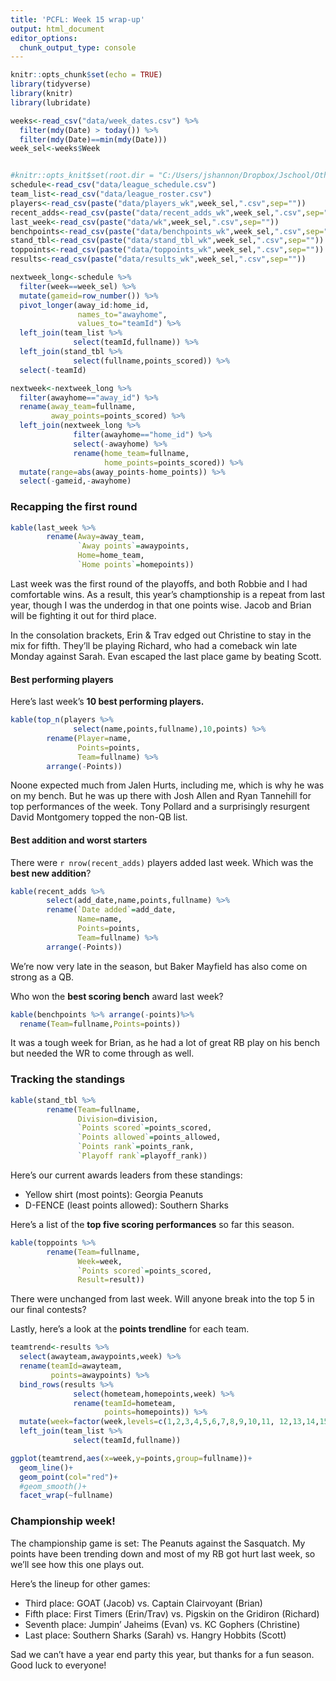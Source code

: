 ```yaml
---
title: 'PCFL: Week 15 wrap-up'
output: html_document
editor_options: 
  chunk_output_type: console
---
```


```r
knitr::opts_chunk$set(echo = TRUE)
library(tidyverse)
library(knitr)
library(lubridate)

weeks<-read_csv("data/week_dates.csv") %>%
  filter(mdy(Date) > today()) %>%
  filter(mdy(Date)==min(mdy(Date)))
week_sel<-weeks$Week


#knitr::opts_knit$set(root.dir = "C:/Users/jshannon/Dropbox/Jschool/Other/pcfl2020")
schedule<-read_csv("data/league_schedule.csv")
team_list<-read_csv("data/league_roster.csv")
players<-read_csv(paste("data/players_wk",week_sel,".csv",sep=""))
recent_adds<-read_csv(paste("data/recent_adds_wk",week_sel,".csv",sep=""))
last_week<-read_csv(paste("data/wk",week_sel,".csv",sep=""))
benchpoints<-read_csv(paste("data/benchpoints_wk",week_sel,".csv",sep=""))
stand_tbl<-read_csv(paste("data/stand_tbl_wk",week_sel,".csv",sep=""))
toppoints<-read_csv(paste("data/toppoints_wk",week_sel,".csv",sep=""))
results<-read_csv(paste("data/results_wk",week_sel,".csv",sep=""))

nextweek_long<-schedule %>%
  filter(week==week_sel) %>%
  mutate(gameid=row_number()) %>%
  pivot_longer(away_id:home_id,
               names_to="awayhome",
               values_to="teamId") %>%
  left_join(team_list %>% 
              select(teamId,fullname)) %>%
  left_join(stand_tbl %>%
              select(fullname,points_scored)) %>%
  select(-teamId) 

nextweek<-nextweek_long %>%
  filter(awayhome=="away_id") %>%
  rename(away_team=fullname,
         away_points=points_scored) %>%
  left_join(nextweek_long %>%
              filter(awayhome=="home_id") %>%
              select(-awayhome) %>%
              rename(home_team=fullname,
                     home_points=points_scored)) %>%
  mutate(range=abs(away_points-home_points)) %>%
  select(-gameid,-awayhome) 

```

### Recapping the first round

```r
kable(last_week %>%
        rename(Away=away_team,
               `Away points`=awaypoints,
               Home=home_team,
               `Home points`=homepoints))
```

Last week was the first round of the playoffs, and both Robbie and I had comfortable wins. As a result, this year's champtionship is a repeat from last year, though I was the underdog in that one points wise. Jacob and Brian will be fighting it out for third place.

In the consolation brackets, Erin & Trav edged out Christine to stay in the mix for fifth. They'll be playing Richard, who had a comeback win late Monday against Sarah. Evan escaped the last place game by beating Scott. 

#### Best performing players

Here's last week's **10 best performing players.** 

```r
kable(top_n(players %>% 
              select(name,points,fullname),10,points) %>%
        rename(Player=name,
               Points=points,
               Team=fullname) %>%
        arrange(-Points))
```

Noone expected much from Jalen Hurts, including me, which is why he was on my bench. But he was up there with Josh Allen and Ryan Tannehill for top performances of the week. Tony Pollard and a surprisingly resurgent David Montgomery topped the non-QB list.

#### Best addition and worst starters
There were `r nrow(recent_adds)` players added last week. Which was the **best new addition**?

```r
kable(recent_adds %>% 
        select(add_date,name,points,fullname) %>%
        rename(`Date added`=add_date,
               Name=name,
               Points=points,
               Team=fullname) %>%
        arrange(-Points))
```

We're now very late in the season, but Baker Mayfield has also come on strong as a QB. 

Who won the **best scoring bench** award last week?

```r
kable(benchpoints %>% arrange(-points)%>%
  rename(Team=fullname,Points=points)) 
```

It was a tough week for Brian, as he had a lot of great RB play on his bench but needed the WR to come through as well. 

### Tracking the standings

```r
kable(stand_tbl %>%
        rename(Team=fullname,
               Division=division,
               `Points scored`=points_scored,
               `Points allowed`=points_allowed,
               `Points rank`=points_rank,
               `Playoff rank`=playoff_rank))
```

Here's our current awards leaders from these standings:

* Yellow shirt (most points): Georgia Peanuts
* D-FENCE (least points allowed): Southern Sharks


Here's a list of the **top five scoring performances** so far this season.

```r
kable(toppoints %>%
        rename(Team=fullname,
               Week=week,
               `Points scored`=points_scored,
               Result=result))
```

There were unchanged from last week. Will anyone break into the top 5 in our final contests?

Lastly, here's a look at the **points trendline** for each team.

```r
teamtrend<-results %>%
  select(awayteam,awaypoints,week) %>%
  rename(teamId=awayteam,
         points=awaypoints) %>%
  bind_rows(results %>%
              select(hometeam,homepoints,week) %>%
              rename(teamId=hometeam,
                     points=homepoints)) %>%
  mutate(week=factor(week,levels=c(1,2,3,4,5,6,7,8,9,10,11, 12,13,14,15,16))) %>%
  left_join(team_list %>%
              select(teamId,fullname))

ggplot(teamtrend,aes(x=week,y=points,group=fullname))+
  geom_line()+
  geom_point(col="red")+
  #geom_smooth()+
  facet_wrap(~fullname)
```

### Championship week!

The championship game is set: The Peanuts against the Sasquatch. My points have been trending down and most of my RB got hurt last week, so we'll see how this one plays out.

Here's the lineup for other games:

* Third place: GOAT (Jacob) vs. Captain Clairvoyant (Brian)
* Fifth place: First Timers (Erin/Trav) vs. Pigskin on the Gridiron (Richard)
* Seventh place: Jumpin' Jaheims (Evan) vs. KC Gophers (Christine)
* Last place: Southern Sharks (Sarah) vs. Hangry Hobbits (Scott)

Sad we can't have a year end party this year, but thanks for a fun season. Good luck to everyone!
